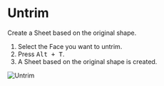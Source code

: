 
<Reference shortcut="Alt + T" command="Untrim" button="" />

# Untrim

Create a Sheet based on the original shape.

1. Select the Face you want to untrim.
2. Press <kbd>Alt + T</kbd>.
3. A Sheet based on the original shape is created.

![Untrim](/img/untrim.gif)








